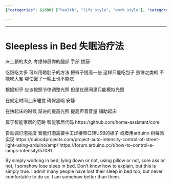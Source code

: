 ```yaml
---
{"categories": &id001 ["health", "life style", "work style"], "category": "Sleep", "date": "2022-01-13 01:10:37", "description": "This article offers insights into treating insomnia by recommending various methods, including stretching exercises, adjusting diet, and maintaining a consistent sleep schedule. Additionally, it suggests using smart home technology to simulate natural light rhythms for waking up. The text also provides information on how to control lamp intensity with Arduino.", "tags": *id001, "title": "Sleepless in Bed 失眠治疗法"}

---
```


------

# Sleepless in Bed 失眠治疗法

床上躺的太久 考虑伸展你的腿部 手部 拔筋

吃饭吃太多 可以用勒肚子的方法 把裤子提高一些 这样只能吃包子 煎饼之类的 不能吃大餐 哪怕饿了一晚上也不能吃

根据知乎 应该按照节律调整光照 但是在房间里只能模拟光照

在规定时间上床睡觉 确保黑暗 安静

在快起床的时候 渐进的提高光照 提高声音音量 辅助起床

属于智能家居的范畴 智能家居代码
https://github.com/home-assistant/core

自动调灯泡亮度 智能灯泡需要手工焊接串口转USB的板子 或者用arduino 树莓派实现
https://duino4projects.com/project-auto-intensity-control-of-street-light-using-arduino/amp/
https://forum.arduino.cc/t/how-to-control-a-lamps-intensity/57081

By simply working in bed, lying down or not, using pillow or not, sore ass or not, I somehow lose sleep in bed.
Don't know how to explain, but this is simply true. I admit many people have lost their sleep in bed too, but never comfortable to do so. I am somehow better than them.

